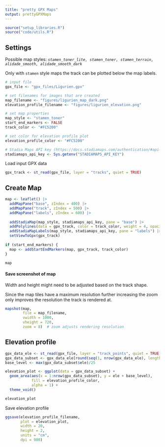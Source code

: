 ```yaml
---
title: "pretty GPX Maps"
output: prettyGPXMaps
---
```


```r
source("setup_libraries.R")
source("code/utils.R")
```

## Settings

Possible map styles: *`stamen_toner_lite, stamen_toner, stamen_terrain, alidade_smooth, alidade_smooth_dark`*

Only with `stamen` style maps the track can be plotted below the map labels.

```r
# input file
gpx_file <- "gpx_files/Ligurien.gpx"

# set filenames for images that are created
map_filename <- "figures/ligurien_map_dark.png"
elevation_profile_filename <- "figures/ligurien_elevation.png"

# set map properties
map_style <- "stamen_toner"
start_end_markers <- FALSE
track_color <- "#FC5200"

# set color for elevation profile plot
elevation_profile_color <- "#FC5200"

# Stadia Maps API key (https://docs.stadiamaps.com/authentication/#api-keys)
stadiamaps_api_key <- Sys.getenv("STADIAMAPS_API_KEY")
```

Load input GPX data

```r
gpx_track <- st_read(gpx_file, layer = "tracks", quiet = TRUE)
```

## Create Map

```r
map <- leaflet() |>
  addMapPane("base", zIndex = 400) |>
  addMapPane("track", zIndex = 500) |>
  addMapPane("labels", zIndex = 600) |>
  
  addStadiaMap(map_style, stadiamaps_api_key, pane = "base") |>
  addPolylines(data = gpx_track, color = track_color, weight = 4, opacity = 1, smoothFactor = 1, options = pathOptions(pane = "track")) |>
  addStadiaMapLabels(map_style, stadiamaps_api_key, pane = "labels") |>
  setViewToGpx(gpx_track)
  
if (start_end_markers) {
  map <- addStartEndMarkers(map, gpx_track, track_color)
}

map
```

#### Save screenshot of map

Width and height might need to be adjusted based on the track shape.

Since the map tiles have a maximum resolution further increasing the zoom only improves the resolution the track is rendered at.

```r
mapshot(map, 
        file = map_filename,
        vwidth = 1000,
        vheight = 720,
        zoom = 8)  # zoom adjusts rendering resolution
```

## Elevation profile

```r
gpx_data_ele <- st_read(gpx_file, layer = "track_points", quiet = TRUE)
gpx_data_subset <- gpx_data_ele[round(seq(1, nrow(gpx_data_ele), length.out = 1000)), ]
base_level <- max(gpx_data_subset$ele)/25

elevation_plot <- ggplot(data = gpx_data_subset) +
  geom_area(aes(x = 1:nrow(gpx_data_subset), y = ele + base_level),
            fill = elevation_profile_color,
            alpha = 1) +
  theme_void()

elevation_plot
```

Save elevation profile

```r
ggsave(elevation_profile_filename,
       plot = elevation_plot,
       width = 20,
       height = 2,
       units = "cm",
       dpi = 900)
```
